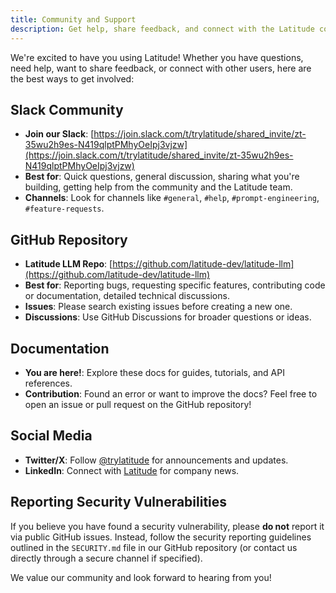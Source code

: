 ```yaml
---
title: Community and Support
description: Get help, share feedback, and connect with the Latitude community.
---
```


We're excited to have you using Latitude! Whether you have questions, need help, want to share feedback, or connect with other users, here are the best ways to get involved:

## Slack Community

- **Join our Slack**: [https://join.slack.com/t/trylatitude/shared_invite/zt-35wu2h9es-N419qlptPMhyOeIpj3vjzw](https://join.slack.com/t/trylatitude/shared_invite/zt-35wu2h9es-N419qlptPMhyOeIpj3vjzw)
- **Best for**: Quick questions, general discussion, sharing what you're building, getting help from the community and the Latitude team.
- **Channels**: Look for channels like `#general`, `#help`, `#prompt-engineering`, `#feature-requests`.

## GitHub Repository

- **Latitude LLM Repo**: [https://github.com/latitude-dev/latitude-llm](https://github.com/latitude-dev/latitude-llm)
- **Best for**: Reporting bugs, requesting specific features, contributing code or documentation, detailed technical discussions.
- **Issues**: Please search existing issues before creating a new one.
- **Discussions**: Use GitHub Discussions for broader questions or ideas.

## Documentation

- **You are here!**: Explore these docs for guides, tutorials, and API references.
- **Contribution**: Found an error or want to improve the docs? Feel free to open an issue or pull request on the GitHub repository!

## Social Media

- **Twitter/X**: Follow [@trylatitude](https://twitter.com/trylatitude) for announcements and updates.
- **LinkedIn**: Connect with [Latitude](https://www.linkedin.com/company/trylatitude/) for company news.

## Reporting Security Vulnerabilities

If you believe you have found a security vulnerability, please **do not** report it via public GitHub issues. Instead, follow the security reporting guidelines outlined in the `SECURITY.md` file in our GitHub repository (or contact us directly through a secure channel if specified).

We value our community and look forward to hearing from you!
